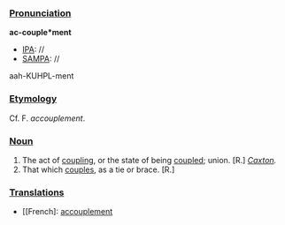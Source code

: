 ===[[Pronunciation]]===

'''ac-couple*ment'''
*[[IPA]]: //
*[[SAMPA]]: //
aah-KUHPL-ment
===[[Etymology]]===

Cf. F. ''accouplement''.
===[[Noun]]===

<ol>
<li>The act of [[coupling]], or the state of being [[coupled]]; union. [R.] ''[[Caxton]].''

<li> That which [[couples]], as a tie or brace. [R.]
</ol>
===[[Translations]]===

*[[French]: [[accouplement]]